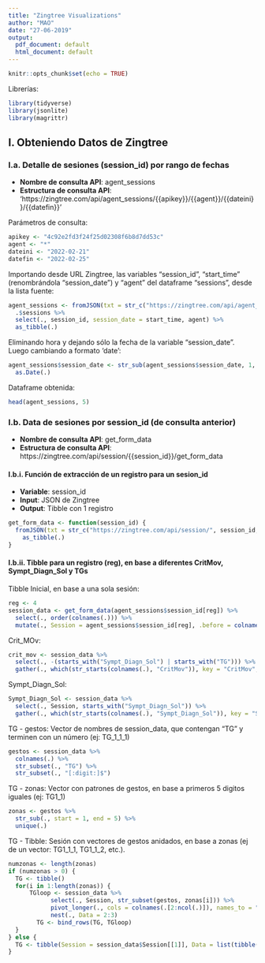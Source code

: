 ```yaml
---
title: "Zingtree Visualizations"
author: "MAO"
date: "27-06-2019"
output:
  pdf_document: default
  html_document: default
---
```


```r
knitr::opts_chunk$set(echo = TRUE)
```

Librerías:
```r
library(tidyverse)
library(jsonlite)
library(magrittr)
```

## I. Obteniendo Datos de Zingtree

### I.a. Detalle de sesiones (session_id) por rango de fechas

- **Nombre de consulta API**: agent_sessions
- **Estructura de consulta API**:
'https://zingtree.com/api/agent_sessions/{{apikey}}/{{agent}}/{{dateini}}/{{datefin}}'

Parámetros de consulta:
```r
apikey <- "4c92e2fd3f24f25d02308f6b8d7dd53c"
agent <- "*"
dateini <- "2022-02-21"
datefin <- "2022-02-25"
```

Importando desde URL Zingtree, las variables "session_id", "start_time" (renombrándola "session_date") y "agent" del dataframe "sessions", desde la lista fuente:
```r
agent_sessions <- fromJSON(txt = str_c("https://zingtree.com/api/agent_sessions/", apikey, "/", agent, "/", dateini, "/", datefin)) %>%
  .$sessions %>%
  select(., session_id, session_date = start_time, agent) %>%
  as_tibble(.)
```

Eliminando hora y dejando sólo la fecha de la variable "session_date".  Luego cambiando a formato 'date':
```r
agent_sessions$session_date <- str_sub(agent_sessions$session_date, 1, 10) %>%
  as.Date(.)
```

Dataframe obtenida:
```r
head(agent_sessions, 5)
```

### I.b. Data de sesiones por session_id (de consulta anterior)

- **Nombre de consulta API**: get_form_data
- **Estructura de consulta API**:
https://zingtree.com/api/session/{{session_id}}/get_form_data

#### I.b.i. Función de extracción de un registro para un sesion_id

- **Variable**: session_id
- **Input**: JSON de Zingtree
- **Output**: Tibble con 1 registro

```r

get_form_data <- function(session_id) {
  fromJSON(txt = str_c("https://zingtree.com/api/session/", session_id, "/get_form_data")) %>%
    as_tibble(.)
}
```

#### I.b.ii. Tibble para un registro (reg), en base a diferentes CritMov, Sympt_Diagn_Sol y TGs

Tibble Inicial, en base a una sola sesión:
```r
reg <- 4
session_data <- get_form_data(agent_sessions$session_id[reg]) %>%
  select(., order(colnames(.))) %>%
  mutate(., Session = agent_sessions$session_id[reg], .before = colnames(.)[1])
```

Crit_MOv:
```r
crit_mov <- session_data %>%
  select(., -(starts_with("Sympt_Diagn_Sol") | starts_with("TG"))) %>%
  gather(., which(str_starts(colnames(.), "CritMov")), key = "CritMov", value = "CritMov_Value")
```

Sympt_Diagn_Sol:
```r
Sympt_Diagn_Sol <- session_data %>%
  select(., Session, starts_with("Sympt_Diagn_Sol")) %>%
  gather(., which(str_starts(colnames(.), "Sympt_Diagn_Sol")), key = "Sympt_Diagn_Sol", value = "Sympt_Diagn_Sol_Value")
```

TG - gestos: Vector de nombres de session_data, que contengan "TG" y terminen con un número (ej: TG_1_1_1)
```r
gestos <- session_data %>%
  colnames(.) %>%
  str_subset(., "TG") %>%
  str_subset(., "[:digit:]$")
```

TG - zonas: Vector con patrones de gestos, en base a primeros 5 digitos iguales (ej: TG1_1)
```r
zonas <- gestos %>%
  str_sub(., start = 1, end = 5) %>%
  unique(.)
```

TG - Tibble: Sesión con vectores de gestos anidados, en base a zonas (ej de un vector: TG1_1_1, TG1_1_2, etc.).
```r
numzonas <- length(zonas)
if (numzonas > 0) {
  TG <- tibble()
  for(i in 1:length(zonas)) {
      TGloop <- session_data %>%
            select(., Session, str_subset(gestos, zonas[i])) %>%
            pivot_longer(., cols = colnames(.[2:ncol(.)]), names_to = "TG", values_to = "TG_Val") %>%
            nest(., Data = 2:3)
        TG <- bind_rows(TG, TGloop)
  }
} else {
  TG <- tibble(Session = session_data$Session[[1]], Data = list(tibble(TG = "", TG_Val = "")))
}
```




